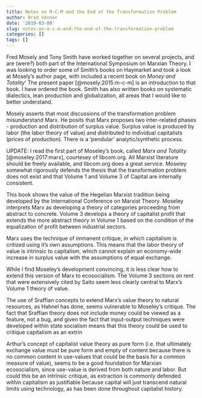 ```yaml
---
title: Notes on M-C-M and the End of the Transformation Problem
author: Brad Venner
date: '2019-03-09'
slug: notes-on-m-c-m-and-the-end-of-the-transformation-problem
categories: []
tags: []
---
```


Fred Mosely and Tony Smith have worked together on several projects, and are (were?) both part of the International Symposium on Marxian Theory.  I was looking to order some of Smith's books on Haymarket and took a look at Mosely's author page, with included a recent book on *Money and Totality*'  The present paper [@mosely:2015:m-c-m] is an introduction to that book.  I have ordered the book.  Smith has also written books on systematic dialectics, lean production and globalization, all areas that I would like to better understand.

Mosely asserts that most discussions of the transformation problem misunderstand Marx.  He posits that Marx proposes two inter-related phases - production and distribution of surplus value.  Surplus value is produced by labor (the labor theory of value) and distributed to individual capitalists (prices of production).  There is a 'pendular' analytic/synthetic process.  

UPDATE:  I read the first part of Moseley's book, called *Marx and Totality* [@moseley:2017:marx], courtesey of libcom.org.  All Marxist literature should be freely available, and libcom.org does a great service.  Moseley somewhat rigorously defends the thesis that the transformation problem does not exist and that Volume 1 and Volume 3 of Capital are internally consistent.

This book shows the value of the Hegelian Marxist tradition being developed by the International Conference on Marxist Theory.  Moseley interprets Marx as developing a theory of categories proceeding from abstract to concrete.  Volume 3 develops a theory of capitalist profit that extends the more abstract theory in Volume 1 based on the condition of the equalization of profit between industrial sectors.  

Marx uses the technique of immanent critique, in which capitalism is critized using it's own assumptions.  This means that the labor theory of value is intrinsic to capitalism, which cannot explain an economy-wide increase in surplus value with the assumptions of equal exchange.  

While I find Moseley's development convincing, it is less clear how to extend this version of Marx to ecosocialism.  The Volume 3 sections on rent that were extensively cited by Saito seem less clearly central to Marx's Volume 1 theory of value.  

The use of Sraffian concepts to extend Marx's value theory to natural resources, as Hahnel has done, seems vulnerable to Moseley's critique.  The fact that Sraffian theory does not include money could be viewed as a feature, not a bug, and given the fact that input-output techniques were developed within state socialism means that this theory could be used to critique capitalism as an extrin 

Arthur's concept of capitalist value theory as pure form (i.e. that ultimately exchange value must be pure form and empty of content because there is no common content in use-values that could be the basis for a common measure of value), seems to be a good foundation for Marxian ecosocialism, since use-value is derived from both nature and labor.  But could this be an intrinsic critique, as extraction is commonly defended within capitalism as justifiable because capital will just transcend natural limits using technology, as has been done throughout capitalist history.  
